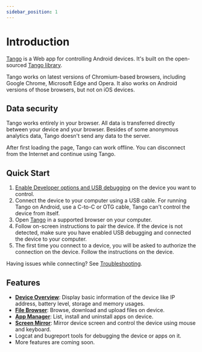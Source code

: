 ```yaml
---
sidebar_position: 1
---
```


# Introduction

[Tango](https://tangoapp.dev) is a Web app for controlling Android devices. It's built on the open-sourced [Tango library](https://github.com/yume-chan/ya-webadb).

Tango works on latest versions of Chromium-based browsers, including Google Chrome, Microsoft Edge and Opera. It also works on Android versions of those browsers, but not on iOS devices.

## Data security

Tango works entirely in your browser. All data is transferred directly between your device and your browser. Besides of some anonymous analytics data, Tango doesn't send any data to the server.

After first loading the page, Tango can work offline. You can disconnect from the Internet and continue using Tango.

## Quick Start

1. [Enable Developer options and USB debugging](./prepare.mdx) on the device you want to control.
2. Connect the device to your computer using a USB cable. For running Tango on Android, use a C-to-C or OTG cable, Tango can't control the device from itself.
3. Open [Tango](https://tangoapp.dev) in a supported browser on your computer.
4. Follow on-screen instructions to pair the device. If the device is not detected, make sure you have enabled USB debugging and connected the device to your computer.
5. The first time you connect to a device, you will be asked to authorize the connection on the device. Follow the instructions on the device.

Having issues while connecting? See [Troubleshooting](./troubleshooting.mdx).

## Features

* [**Device Overview**](./overview.mdx): Display basic information of the device like IP address, battery level, storage and memory usages.
* [**File Browser**](./file-browser.mdx): Browse, download and upload files on device.
* [**App Manager**](./app-manager.mdx): List, install and uninstall apps on device.
* [**Screen Mirror**](./screen-mirror/index.mdx): Mirror device screen and control the device using mouse and keyboard.
* Logcat and bugreport tools for debugging the device or apps on it.
* More features are coming soon.
